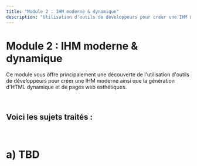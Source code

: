 ```yaml
---
title: "Module 2 : IHM moderne & dynamique"
description: "Utilisation d'outils de développeurs pour créer une IHM moderne & génération d'HTML dynamique"
---
```


# Module 2 : IHM moderne & dynamique
Ce module vous offre principalement une découverte de l'utilisation d'outils de développeurs 
pour créer une IHM moderne ainsi que la génération d'HTML dynamique et de pages web esthétiques.

<br/>

Voici les sujets traités :
- 

<br/>

# <a id="a"></a>a) TBD

<br/>
